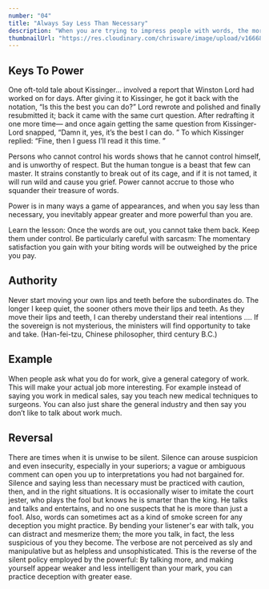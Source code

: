 ```yaml
---
number: "04"
title: "Always Say Less Than Necessary"
description: "When you are trying to impress people with words, the more you say, the more common you appear, and the less in control. Even if you are saying something banal, it will seem original if you make it vague, open-ended, and sphinx-like. Powerful people impress and intimidate by saying less. The more you say, the more likely you are to say something foolish."
thumbnailUrl: "https://res.cloudinary.com/chrisware/image/upload/v1666810347/law4_svfkzs.jpg"
---
```


## Keys To Power

One oft-told tale about Kissinger… involved a report that Winston Lord had worked on for days. After giving it to Kissinger, he got it back with the notation, “Is this the best you can do?” Lord rewrote and polished and finally resubmitted it; back it came with the same curt question. After redrafting it one more time— and once again getting the same question from Kissinger-Lord snapped, “Damn it, yes, it’s the best I can do. ” To which Kissinger replied: “Fine, then I guess I’ll read it this time. ”

Persons who cannot control his words shows that he cannot control himself, and is unworthy of respect. But the human tongue is a beast that few can master. It strains constantly to break out of its cage, and if it is not tamed, it will run wild and cause you grief. Power cannot accrue to those who squander their treasure of words.

Power is in many ways a game of appearances, and when you say less than necessary, you inevitably appear greater and more powerful than you are.

Learn the lesson: Once the words are out, you cannot take them back. Keep them under control. Be particularly careful with sarcasm: The momentary satisfaction you gain with your biting words will be outweighed by the price you pay.

## Authority

Never start moving your own lips and teeth before the subordinates do. The longer I keep quiet, the sooner others move their lips and teeth. As they move their lips and teeth, I can thereby understand their real intentions .... If the sovereign is not mysterious, the ministers will find opportunity to take and take. (Han-fei-tzu, Chinese philosopher, third century B.C.)

## Example

When people ask what you do for work, give a general category of work. This will make your actual job more interesting. For example instead of saying you work in medical sales, say you teach new medical techniques to surgeons. You can also just share the general industry and then say you don’t like to talk about work much.

## Reversal

There are times when it is unwise to be silent. Silence can arouse suspicion and even insecurity, especially in your superiors; a vague or ambiguous comment can open you up to interpretations you had not bargained for. Silence and saying less than necessary must be practiced with caution, then, and in the right situations. It is occasionally wiser to imitate the court jester, who plays the fool but knows he is smarter than the king. He talks and talks and entertains, and no one suspects that he is more than just a foo1. Also, words can sometimes act as a kind of smoke screen for any deception you might practice. By bending your listener's ear with talk, you can distract and mesmerize them; the more you talk, in fact, the less suspicious of you they become. The verbose are not perceived as sly and manipulative but as helpless and unsophisticated. This is the reverse of the silent policy employed by the powerful: By talking more, and making yourself appear weaker and less intelligent than your mark, you can practice deception with greater ease.
